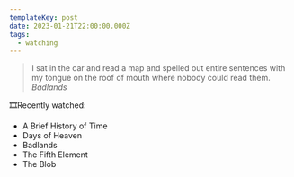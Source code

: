 ```yaml
---
templateKey: post
date: 2023-01-21T22:00:00.000Z
tags:
  - watching
---
```

> I sat in the car and read a map and spelled out entire sentences with my tongue on the roof of mouth where nobody could read them.
> <cite>Badlands</cite>

🎞️Recently watched:

* A Brief History of Time
* Days of Heaven
* Badlands
* The Fifth Element
* The Blob